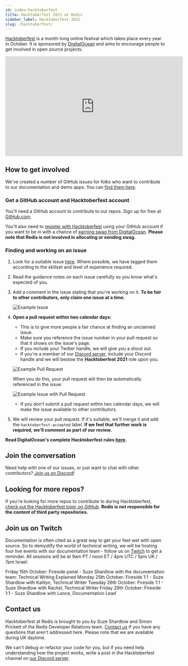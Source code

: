 ```yaml
---
id: index-hacktoberfest
title: Hacktoberfest 2021 at Redis
sidebar_label: Hacktoberfest 2021
slug: /hacktoberfest/
---
```



[Hacktoberfest](https://hacktoberfest.digitalocean.com/) is a month-long online festival which takes place every year in October.  It is sponsored by [DigitalOcean](https://www.digitalocean.com/) and aims to encourage people to get involved in open source projects.

<iframe width="560" height="315" src="https://www.youtube.com/embed/JZeHxbLm_IQ" frameborder="0" allow="accelerometer; autoplay; clipboard-write; encrypted-media; gyroscope; picture-in-picture" allowfullscreen></iframe>

## How to get involved

We've created a number of GitHub issues for folks who want to contribute to our documentation and demo apps.  You can [find them here](https://github.com/search?q=%23hacktoberfest+user%3Aredislabs-training+user%3Aredis-developer+user%3ANodeRedis+label%3Ahacktoberfest&type=Issues&ref=advsearch&l=&l=).

### Get a GitHub account and Hacktoberfest account

You'll need a GitHub account to contribute to our repos.  Sign up for free at [GitHub.com](https://github.com).

You'll also need to [register with Hacktoberfest](https://hacktoberfest.digitalocean.com/register) using your GitHub account if you want to be in with a chance of [earning swag from DigitalOcean](https://hacktoberfest.digitalocean.com/resources/participation).  **Please note that Redis is not involved in allocating or sending swag.**

### Finding and working on an issue

1. Look for a suitable issue [here](https://github.com/search?q=%23hacktoberfest+user%3Aredislabs-training+user%3Aredis-developer+user%3ANodeRedis+label%3Ahacktoberfest&type=Issues&ref=advsearch&l=&l=).  Where possible, we have tagged them according to the skillset and level of experience required.

2. Read the guidance notes on each issue carefully so you know what's expected of you.

3. Add a comment in the issue stating that you're working on it. **To be fair to other contributors, only claim one issue at a time.**

    ![Example Issue](images/example_issue.png)

4. **Open a pull request within two calendar days:**
    * This is to give more people a fair chance at finding an unclaimed issue.
    * Make sure you reference the issue number in your pull request so that it shows on the issue's page.
    * If you include your Twitter handle, we will give you a shout out.
    * If you're a member of our [Discord server](https://discord.gg/ueQwKUh5Z3), include your Discord handle and we will bestow the **Hacktoberfest 2021** role upon you.

    ![Example Pull Request](images/example_pull_request.png)

    When you do this, your pull request will then be automatically referenced in the issue:

    ![Example Issue with Pull Request](images/example_issue_with_pull_request.png)

    * If you don't submit a pull request within two calendar days, we will make the issue available to other contributors.

5. We will review your pull request. If it's suitable, we'll merge it and add the `hacktoberfest-accepted` label.  **If we feel that further work is required, we'll comment as part of our review.**

**Read DigitalOcean's complete Hacktoberfest rules [here](https://hacktoberfest.digitalocean.com/resources/participation).**

## Join the conversation

Need help with one of our issues, or just want to chat with other contributors?  [Join us on Discord](https://discord.gg/ueQwKUh5Z3)!

## Looking for more repos?

If you're looking for more repos to contribute to during Hacktoberfest, [check out the Hacktoberfest topic on GitHub](https://github.com/topics/hacktoberfest).  **Redis is not responsible for the content of third party repositories.**

## Join us on Twitch

Documentation is often cited as a great way to get your feet wet with open source.  So to demystify the world of technical writing, we will be hosting four live events with our documentation team - follow us on [Twitch](https://www.twitch.tv/redislabs) to get a reminder.  All sessions will be at 9am PT / noon ET / 4pm UTC / 5pm UK / 7pm Israel:

Friday 15th October: Fireside panel - Suze Shardlow with the documentation team: Technical Writing Explained
Monday 25th October: Fireside 1:1 - Suze Shardlow with Kaitlyn, Technical Writer
Tuesday 26th October: Fireside 1:1 - Suze Shardlow with Rachel, Technical Writer
Friday 29th October: Fireside 1:1 - Suze Shardlow with Lance, Documentation Lead

## Contact us

Hacktoberfest at Redis is brought to you by Suze Shardlow and Simon Prickett of the Redis Developer Relations team.  [Contact us](mailto:redis.university@redis.com) if you have any questions that aren't addressed here.  Please note that we are available during UK daytime.

We can't debug or refactor your code for you, but if you need help understanding how the project works, write a post in the Hacktoberfest channel on [our Discord server](https://discord.gg/ueQwKUh5Z3).
